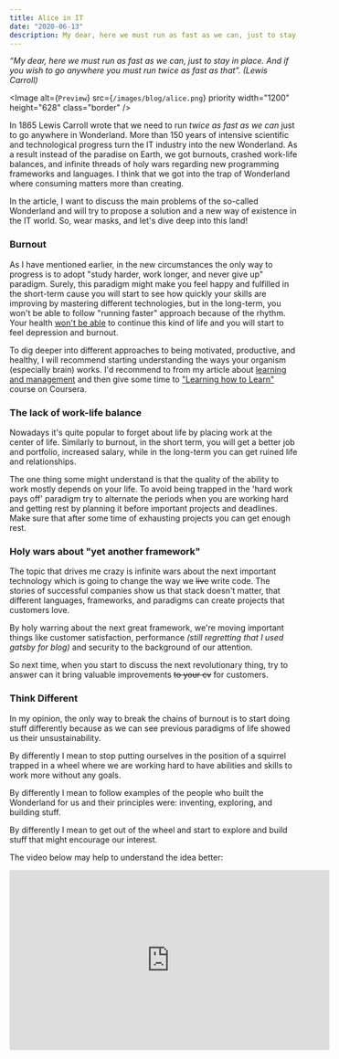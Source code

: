 ```yaml
---
title: Alice in IT
date: "2020-06-13"
description: My dear, here we must run as fast as we can, just to stay in place. And if you wish to go anywhere you must run twice as fast as that. (Lewis Carroll)
---
```


_“My dear, here we must run as fast as we can, just to stay in place. And if you wish to go anywhere you must run twice as fast as that”. (Lewis Carroll)_

<Image
  alt={`Preview`}
  src={`/images/blog/alice.png`}
  priority
  width="1200"
  height="628"
  class="border"
/>

In 1865 Lewis Carroll wrote that we need to run _twice as fast as we can_ just to go anywhere in Wonderland. More than 150 years of intensive scientific and technological progress turn the IT industry into the new Wonderland. As a result instead of the paradise on Earth, we got burnouts, crashed work-life balances, and infinite threads of holy wars regarding new programming frameworks and languages. I think that we got into the trap of Wonderland where consuming matters more than creating.

In the article, I want to discuss the main problems of the so-called Wonderland and will try to propose a solution and a new way of existence in the IT world. So, wear masks, and let's dive deep into this land!

### Burnout

As I have mentioned earlier, in the new circumstances the only way to progress is to adopt "study harder, work longer, and never give up" paradigm. Surely, this paradigm might make you feel happy and fulfilled in the short-term cause you will start to see how quickly your skills are improving by mastering different technologies, but in the long-term, you won't be able to follow "running faster" approach because of the rhythm. Your health [won't be able](https://tonsky.livejournal.com/317265.html) to continue this kind of life and you will start to feel depression and burnout.

To dig deeper into different approaches to being motivated, productive, and healthy, I will recommend starting understanding the ways your organism (especially brain) works. I'd recommend to from my article about [learning and management](../self-management-tips/) and then give some time to ["Learning how to Learn"](https://www.coursera.org/learn/learning-how-to-learn/) course on Coursera.

### The lack of work-life balance

Nowadays it's quite popular to forget about life by placing work at the center of life. Similarly to burnout, in the short term, you will get a better job and portfolio, increased salary, while in the long-term you can get ruined life and relationships.

The one thing some might understand is that the quality of the ability to work mostly depends on your life. To avoid being trapped in the 'hard work pays off' paradigm try to alternate the periods when you are working hard and getting rest by planning it before important projects and deadlines. Make sure that after some time of exhausting projects you can get enough rest.

### Holy wars about "yet another framework"

The topic that drives me crazy is infinite wars about the next important technology which is going to change the way we <del>live</del> write code. The stories of successful companies show us that stack doesn't matter, that different languages, frameworks, and paradigms can create projects that customers love.

By holy warring about the next great framework, we're moving important things like customer satisfaction, performance _(still regretting that I used gatsby for blog)_ and security to the background of our attention.

So next time, when you start to discuss the next revolutionary thing, try to answer can it bring valuable improvements <del>to your cv</del> for customers.

### Think Different

In my opinion, the only way to break the chains of burnout is to start doing stuff differently because as we can see previous paradigms of life showed us their unsustainability.

By differently I mean to stop putting ourselves in the position of a squirrel trapped in a wheel where we are working hard to have abilities and skills to work more without any goals.

By differently I mean to follow examples of the people who built the Wonderland for us and their principles were: inventing, exploring, and building stuff.

By differently I mean to get out of the wheel and start to explore and build stuff that might encourage our interest.

The video below may help to understand the idea better:

<iframe
  className="rounded-md grow w-full"
  style={{ maxWidth: 560 }}
  width="560"
  height="315"
  src="https://www.youtube.com/embed/GEPhLqwKo6g"
  frameBorder="0"
  allow="accelerometer; autoplay; encrypted-media; gyroscope; picture-in-picture"
  allowFullScreen
/>

## Additional Materials

- [Steve Jobs at MIT](https://youtu.be/Gk-9Fd2mEnI)
- [Как устроена IT-столица мира / Russian Silicon Valley (English subs)](https://youtu.be/9lO06Zxhu88)
